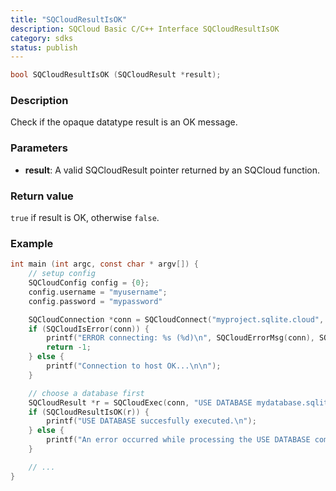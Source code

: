 ```yaml
---
title: "SQCloudResultIsOK"
description: SQCloud Basic C/C++ Interface SQCloudResultIsOK
category: sdks
status: publish
---
```


```c
bool SQCloudResultIsOK (SQCloudResult *result);
```

### Description
Check if the opaque datatype result is an OK message.

### Parameters
* **result**: A valid SQCloudResult pointer returned by an SQCloud function.

### Return value
`true` if result is OK, otherwise `false`.

### Example
```c
int main (int argc, const char * argv[]) {
    // setup config
    SQCloudConfig config = {0};
    config.username = "myusername";
    config.password = "mypassword"

    SQCloudConnection *conn = SQCloudConnect("myproject.sqlite.cloud", SQCLOUD_DEFAULT_PORT, &config);
    if (SQCloudIsError(conn)) {
        printf("ERROR connecting: %s (%d)\n", SQCloudErrorMsg(conn), SQCloudErrorCode(conn));
        return -1;
    } else {
        printf("Connection to host OK...\n\n");
    }

    // choose a database first
    SQCloudResult *r = SQCloudExec(conn, "USE DATABASE mydatabase.sqlite;");
    if (SQCloudResultIsOK(r)) {
        printf("USE DATABASE succesfully executed.\n");
    } else {
        printf("An error occurred while processing the USE DATABASE command.\n");
    }

    // ...
}
```